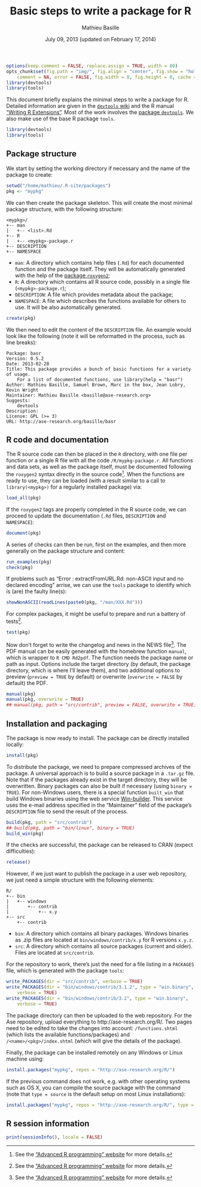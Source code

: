 % Basic steps to write a package for R
% Mathieu Basille
% July 09, 2013 (updated on February 17, 2014)


<!-- R & knitr options -->

```r
options(keep.comment = FALSE, replace.assign = TRUE, width = 80)
opts_chunk$set(fig.path = "img/", fig.align = "center", fig.show = "hold", 
    comment = NA, error = FALSE, fig.width = 8, fig.height = 8, cache = TRUE)
library(devtools)
library(tools)
```

This document briefly explains the minimal steps to write a package
for R. Detailed information are given in the
[`devtools` wiki](https://github.com/hadley/devtools/wiki) and the R
manual
["Writing R Extensions"](http://cran.r-project.org/doc/manuals/R-exts.html). Most
of the work involves the
[package `devtools`](http://cran.r-project.org/web/packages/devtools/index.html). We
also make use of the base R package `tools`.

```r
library(devtools)
library(tools)
```

## Package structure

We start by setting the working directory if necessary and the name of
the package to create:

```r
setwd("/home/mathieu/.R-site/packages")
pkg <- "mypkg"
```

We can then create the package skeleton. This will create the most
minimal package structure, with the following structure:

    <mypkg>/
    +-- man
    |   +-- <list>.Rd
    +-- R
    |   +-- <mypkg>-package.r
    +-- DESCRIPTION
    +-- NAMESPACE

* `man`: A directory which contains help files (`.Rd`) for each
  documented function and the package itself. They will be
  automatically generated with the help of the
  [package `roxygen2`](http://cran.r-project.org/web/packages/roxygen2/index.html);
* `R`: A directory which contains all R source code, possibly in a
  single file (`<mypkg>-package.r`);
* `DESCRIPTION`: A file which provides metadata about the package;
* `NAMESPACE`: A file which describes the functions available for
  others to use. It will be also automatically generated.

```r
create(pkg)
```

We then need to edit the content of the `DESCRIPTION` file. An example
would look like the following (note it will be reformatted in the
process, such as line breaks):

    Package: basr
    Version: 0.5.2
    Date: 2013-02-28
    Title: This package provides a bunch of basic functions for a variety of usage.
        For a list of documented functions, use library(help = "basr")
    Author: Mathieu Basille, Samuel Brown, Marc in the box, Jean Lobry, Kevin Wright
    Maintainer: Mathieu Basille <basille@ase-research.org>
    Suggests:
        devtools
    Description: 
    License: GPL (>= 3)
    URL: http://ase-research.org/basille/basr


## R code and documentation

The R source code can then be placed in the `R` directory, with one
file per function or a single R file with all the code
`/R/mypkg-package.r`. All functions and data sets, as well as the
package itself, must be documented following the `roxygen2` syntax
directly in the source code[^fndevdoc]. When the functions are ready
to use, they can be loaded (with a result similar to a call to
`library(<mypkg>)` for a regularly installed package) via:

[^fndevdoc]: See the
["Advanced R programming" website](http://adv-r.had.co.nz/Documenting-functions.html)
for more details.

```r
load_all(pkg)
```

If the `roxygen2` tags are properly completed in the R source code, we
can proceed to update the documentation (`.Rd` files, `DESCRIPTION`
and `NAMESPACE`):

```r
document(pkg)
```

A series of checks can then be run, first on the examples, and then
more generally on the package structure and content:

```r
run_examples(pkg)
check(pkg)
```

If problems such as "Error : extractFromURL.Rd: non-ASCII input and no declared encoding" arrise, we can use the `tools` package to identify which is (are) the faulty line(s):

```r
showNonASCII(readLines(paste0(pkg, "/man/XXX.Rd")))
```

For complex packages, it might be useful to prepare and run a battery
of tests[^fndevtest]. 

[^fndevtest]: See the
["Advanced R programming" website](http://adv-r.had.co.nz/Testing.html) for
more details.

```r
test(pkg)
```

Now don't forget to write the changelog and news in the NEWS
file[^fndevnews]. The PDF manual can be easily generated with the
homebrew function `manual`, which is wrapper to `R CMD Rd2pdf`. The
function needs the package name or path as input. Options include the
target directory (by default, the package directory, which is where
I'll leave them), and two additional options to preview (`preview =
TRUE` by default) or overwrite (`overwrite = FALSE` by default) the
PDF.

[^fndevnews]: See the
["Advanced R programming" website](http://adv-r.had.co.nz/Documenting-packages.html)
for more details.

```r
manual(pkg)
manual(pkg, overwrite = TRUE)
## manual(pkg, path = "src/contrib", preview = FALSE, overwrite = TRUE)
```



## Installation and packaging

The package is now ready to install. The package can be directly
installed locally:

```r
install(pkg)
```

To distribute the package, we need to prepare compressed archives of
the package. A universal approach is to build a source package in a
`.tar.gz` file. Note that if the packages already exist in the target
directory, they will be overwritten. Binary packages can also be built
if necessary (using `binary = TRUE`). For non-Windows users, there is
a special function `built_win` that build Windows binaries using the
web service [Win-builder](http://win-builder.r-project.org/). This
service uses the e-mail address specified in the "Maintainer" field of
the package's `DESCRIPTION` file to send the result of the process.

```r
build(pkg, path = "src/contrib")
## build(pkg, path = "bin/linux", binary = TRUE)
build_win(pkg)
```

If the checks are successful, the package can be released to CRAN
(expect difficulties):

```r
release()
```

However, if we just want to publish the package in a user web
repository, we just need a simple structure with the following
elements:

    R/
    +-- bin
    |   +-- windows
    |       +-- contrib
    |           +-- x.y
    +-- src
        +-- contrib

* `bin`: A directory which contains all binary packages. Windows
  binaries as .zip files are located at `bin/windows/contrib/x.y` for
  R versions `x.y.z`.
* `src`: A directory which contains all source packages (current and
  older). Files are located at `src/contrib`.

For the repository to work, there's just the need for a file listing
in a `PACKAGES` file, which is generated with the package `tools`:

```r
write_PACKAGES(dir = "src/contrib", verbose = TRUE)
write_PACKAGES(dir = "bin/windows/contrib/3.1.2", type = "win.binary",
    verbose = TRUE)
write_PACKAGES(dir = "bin/windows/contrib/3.2", type = "win.binary",
    verbose = TRUE)
```

The package directory can then be uploaded to the web repository. For
the Ase repository, upload everything to
http://ase-research.org/R/. Two pages need to be edited to take the
changes into account: `/functions.shtml` (which lists the available
functions/packages) and `/<name>/<pkg>/index.shtml` (which will give
the details of the package).

Finally, the package can be installed remotely on any Windows or Linux
machine using:

```r
install.packages("mypkg", repos = "http://ase-research.org/R/")
```

If the previous command does not work, e.g. with other operating systems such as OS X, you can compile the source package with the command (note that `type = source` is the default setup on most Linux installations):

```r
install.packages("mypkg", repos = "http://ase-research.org/R/", type = "source")
```


## R session information

```r
print(sessionInfo(), locale = FALSE)
```
